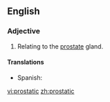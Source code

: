 ==English==

===Adjective===
{{en-adj|-}}

# {{anatomy}} Relating to the [[prostate]] gland.

====Translations====
{{trans-top|Relating to the prostate gland}}
* Spanish: {{t|es|prostático}}
{{trans-mid}}
{{trans-bottom}}

[[vi:prostatic]]
[[zh:prostatic]]